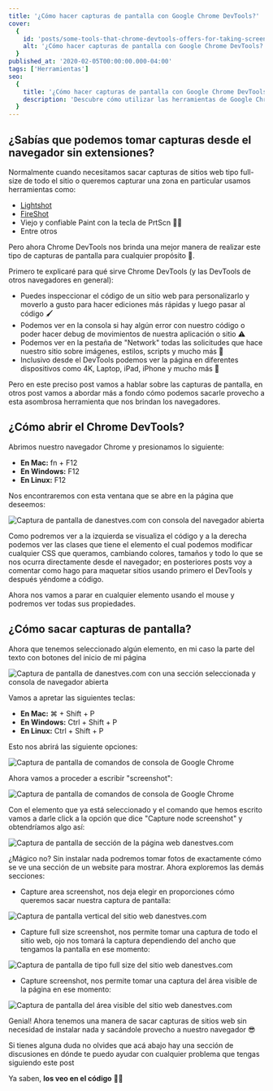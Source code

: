 ```yaml
---
title: '¿Cómo hacer capturas de pantalla con Google Chrome DevTools?'
cover:
  {
    id: 'posts/some-tools-that-chrome-devtools-offers-for-taking-screenshots/banner',
    alt: '¿Cómo hacer capturas de pantalla con Google Chrome DevTools?',
  }
published_at: '2020-02-05T00:00:00.000-04:00'
tags: ['Herramientas']
seo:
  {
    title: '¿Cómo hacer capturas de pantalla con Google Chrome DevTools?',
    description: 'Descubre cómo utilizar las herramientas de Google Chrome para realizar fácilmente capturas de pantalla de sitios web o de cualquier otra página web.',
  }
---
```


## ¿Sabías que podemos tomar capturas desde el navegador sin extensiones?

Normalmente cuando necesitamos sacar capturas de sitios web tipo full-size de todo el sitio o queremos capturar una zona en particular usamos herramientas como:

- [Lightshot](https://prnt.sc/)
- [FireShot](https://chrome.google.com/webstore/detail/take-webpage-screenshots/mcbpblocgmgfnpjjppndjkmgjaogfceg?hl=es)
- Viejo y confiable Paint con la tecla de PrtScn 🧙‍♂️
- Entre otros

Pero ahora Chrome DevTools nos brinda una mejor manera de realizar este tipo de capturas de pantalla para cualquier propósito 🤩.

Primero te explicaré para qué sirve Chrome DevTools (y las DevTools de otros navegadores en general):

- Puedes inspeccionar el código de un sitio web para personalizarlo y moverlo a gusto para hacer ediciones más rápidas y luego pasar al código 🖌
- Podemos ver en la consola si hay algún error con nuestro código o poder hacer debug de movimientos de nuestra aplicación o sitio ⚠️
- Podemos ver en la pestaña de "Network" todas las solicitudes que hace nuestro sitio sobre imágenes, estilos, scripts y mucho más 📶
- Inclusivo desde el DevTools podemos ver la página en diferentes dispositivos como 4K, Laptop, iPad, iPhone y mucho más 📱

Pero en este preciso post vamos a hablar sobre las capturas de pantalla, en otros post vamos a abordar más a fondo cómo podemos sacarle provecho a esta asombrosa herramienta que nos brindan los navegadores.

## ¿Cómo abrir el Chrome DevTools?

Abrimos nuestro navegador Chrome y presionamos lo siguiente:

- **En Mac:** fn + F12
- **En Windows:** F12
- **En Linux:** F12

Nos encontraremos con esta ventana que se abre en la página que deseemos:

![Captura de pantalla de danestves.com con consola del navegador abierta](https://res.cloudinary.com/danestves/image/upload/f_auto,q_auto,dpr_2.0/posts/some-tools-that-chrome-devtools-offers-for-taking-screenshots/image-1)

Como podremos ver a la izquierda se visualiza el código y a la derecha podemos ver las clases que tiene el elemento el cual podemos modificar cualquier CSS que queramos, cambiando colores, tamaños y todo lo que se nos ocurra directamente desde el navegador; en posteriores posts voy a comentar como hago para maquetar sitios usando primero el DevTools y después yéndome a código.

Ahora nos vamos a parar en cualquier elemento usando el mouse y podremos ver todas sus propiedades.

## ¿Cómo sacar capturas de pantalla?

Ahora que tenemos seleccionado algún elemento, en mi caso la parte del texto con botones del inicio de mi página

![Captura de pantalla de danestves.com con una sección seleccionada y consola de navegador abierta](https://res.cloudinary.com/danestves/image/upload/f_auto,q_auto,dpr_2.0/posts/some-tools-that-chrome-devtools-offers-for-taking-screenshots/image-2)

Vamos a apretar las siguientes teclas:

- **En Mac:** ⌘ + Shift + P
- **En Windows:** Ctrl + Shift + P
- **En Linux:** Ctrl + Shift + P

Esto nos abrirá las siguiente opciones:

![Captura de pantalla de comandos de consola de Google Chrome](https://res.cloudinary.com/danestves/image/upload/f_auto,q_auto,dpr_2.0/posts/some-tools-that-chrome-devtools-offers-for-taking-screenshots/image-3)

Ahora vamos a proceder a escribir "screenshot":

![Captura de pantalla de comandos de consola de Google Chrome](https://res.cloudinary.com/danestves/image/upload/f_auto,q_auto,dpr_2.0/posts/some-tools-that-chrome-devtools-offers-for-taking-screenshots/image-4)

Con el elemento que ya está seleccionado y el comando que hemos escrito vamos a darle click a la opción que dice "Capture node screenshot" y obtendríamos algo así:

![Captura de pantalla de sección de la página web danestves.com](https://res.cloudinary.com/danestves/image/upload/f_auto,q_auto,dpr_2.0/posts/some-tools-that-chrome-devtools-offers-for-taking-screenshots/image-5)

¿Mágico no? Sin instalar nada podremos tomar fotos de exactamente cómo se ve una sección de un website para mostrar. Ahora exploremos las demás secciones:

- Capture area screenshot, nos deja elegir en proporciones cómo queremos sacar nuestra captura de pantalla:

![Captura de pantalla vertical del sitio web danestves.com](https://res.cloudinary.com/danestves/image/upload/f_auto,q_auto,dpr_2.0/posts/some-tools-that-chrome-devtools-offers-for-taking-screenshots/image-6)

- Capture full size screenshot, nos permite tomar una captura de todo el sitio web, ojo nos tomará la captura dependiendo del ancho que tengamos la pantalla en ese momento:

![Captura de pantalla de tipo full size del sitio web danestves.com](https://res.cloudinary.com/danestves/image/upload/f_auto,q_auto,dpr_2.0/posts/some-tools-that-chrome-devtools-offers-for-taking-screenshots/image-7)

- Capture screenshot, nos permite tomar una captura del área visible de la página en ese momento:

![Captura de pantalla del área visible del sitio web danestves.com](https://res.cloudinary.com/danestves/image/upload/f_auto,q_auto,dpr_2.0/posts/some-tools-that-chrome-devtools-offers-for-taking-screenshots/image-8)

Genial! Ahora tenemos una manera de sacar capturas de sitios web sin necesidad de instalar nada y sacándole provecho a nuestro navegador 😎

Si tienes alguna duda no olvides que acá abajo hay una sección de discusiones en dónde te puedo ayudar con cualquier problema que tengas siguiendo este post

Ya saben, **los veo en el código** 👨‍💻
